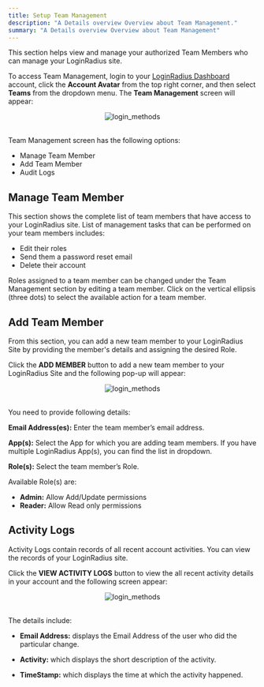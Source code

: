 ```yaml
---
title: Setup Team Management
description: "A Details overview Overview about Team Management."
summary: "A Details overview Overview about Team Management"
---
```


This section helps view and manage your authorized Team Members who can manage your LoginRadius site.

To access Team Management, login to your [LoginRadius Dashboard](https://dashboard.loginradius.com/dashboard) account, click the **Account Avatar** from the top right corner, and then select **Teams** from the dropdown menu. The **Team Management** screen will appear:

<div style="text-align:center">
  <img src="../assets/howto/setup-team-management/team-management.png" alt="login_methods" />
</div>
<br/>

Team Management screen has the following options:

- Manage Team Member
- Add Team Member
- Audit Logs

## Manage Team Member
This section shows the complete list of team members that have access to your LoginRadius site. List of management tasks that can be performed on your team members includes: 

- Edit their roles
- Send them a password reset email
- Delete their account

Roles assigned to a team member can be changed under the Team Management section by editing a team member. Click on the vertical ellipsis (three dots) to select the available action for a team member.

## Add Team Member

From this section, you can add a new team member to your LoginRadius Site by providing the member's details and assigning the desired Role.

Click the **ADD MEMBER** button to add a new team member to your LoginRadius Site and the following pop-up will appear:

<div style="text-align:center">
  <img src="../assets/howto/setup-team-management/add-memeber.png" alt="login_methods" />
</div>
<br/>

You need to provide following details:

**Email Address(es):** Enter the team member’s email address.

**App(s):** Select the App for which you are adding team members. If you have multiple LoginRadius App(s), you can find the list in dropdown.

**Role(s):** Select the team member’s Role.

Available Role(s) are:
- **Admin:** Allow Add/Update permissions
- **Reader:** Allow Read only permissions

## Activity Logs

Activity Logs contain records of all recent account activities. You can view the records of your LoginRadius site.

Click the **VIEW ACTIVITY LOGS** button to view the all recent activity details in your account and the following screen appear:

<div style="text-align:center">
  <img src="../assets/howto/setup-team-management/activity.png" alt="login_methods" />
</div>
<br/>

The details include:

- **Email Address:** displays the Email Address of the user who did the particular change.

- **Activity:** which displays the short description of the activity.

- **TimeStamp:** which displays the time at which the activity happened.
